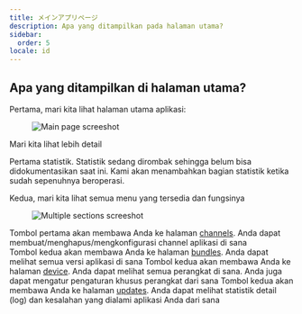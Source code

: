 ```yaml
---
title: メインアプリページ
description: Apa yang ditampilkan pada halaman utama?
sidebar:
  order: 5
locale: id
---
```


## Apa yang ditampilkan di halaman utama?

Pertama, mari kita lihat halaman utama aplikasi:

<figure><img src="/main-app-pagewebp" alt="Main page screeshot" /><figcaption></figcaption></figure>

Mari kita lihat lebih detail

Pertama statistik. Statistik sedang dirombak sehingga belum bisa didokumentasikan saat ini. Kami akan menambahkan bagian statistik ketika sudah sepenuhnya beroperasi.

Kedua, mari kita lihat semua menu yang tersedia dan fungsinya

<figure><img src="/app-multiple-sectionswebp" alt="Multiple sections screeshot" /><figcaption></figcaption></figure>

Tombol pertama akan membawa Anda ke halaman [channels](/docs/webapp/channels/). Anda dapat membuat/menghapus/mengkonfigurasi channel aplikasi di sana\
Tombol kedua akan membawa Anda ke halaman [bundles](/docs/webapp/bundles/). Anda dapat melihat semua versi aplikasi di sana
Tombol kedua akan membawa Anda ke halaman [device](/docs/webapp/devices/). Anda dapat melihat semua perangkat di sana. Anda juga dapat mengatur pengaturan khusus perangkat dari sana
Tombol kedua akan membawa Anda ke halaman [updates](/docs/webapp/logs/). Anda dapat melihat statistik detail (log) dan kesalahan yang dialami aplikasi Anda dari sana
